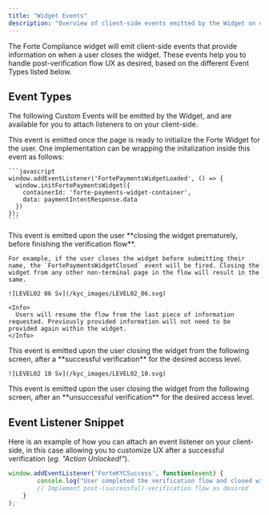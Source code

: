 ```yaml
---
title: "Widget Events"
description: "Overview of client-side events emitted by the Widget on certain user actions."
---
```


The Forte Compliance widget will emit client-side events that provide information on when a user closes the widget. These events help you to handle post-verification flow UX as desired, based on the different Event Types listed below.

## Event Types

The following Custom Events will be emitted by the Widget, and are available for you to attach listeners to on your client-side.

<AccordionGroup>
  <Accordion title="FortePaymentsWidgetLoaded" icon="download">
    This event is emitted once the page is ready to initialize the Forte Widget for the user. One implementation can be wrapping the initalization inside this event as follows:

    ```javascript
    window.addEventListener('FortePaymentsWidgetLoaded', () => {
      window.initFortePaymentsWidget({
        containerId: 'forte-payments-widget-container',
        data: paymentIntentResponse.data
      })
    });
    ```
  </Accordion>
  <Accordion title="FortePaymentsWidgetClosed" icon="person-to-door">
    This event is emitted upon the user **closing the widget prematurely, before finishing the verification flow**.

    For example, if the user closes the widget before submitting their name, the `FortePaymentsWidgetClosed` event will be fired. Closing the widget from any other non-terminal page in the flow will result in the same.

    ![LEVEL02 06 Sv](/kyc_images/LEVEL02_06.svg)

    <Info>
      Users will resume the flow from the last piece of information requested. Previously provided information will not need to be provided again within the widget.
    </Info>
  </Accordion>
  <Accordion title="ForteKYCSuccess" icon="circle-check">
    This event is emitted upon the user closing the widget from the following screen, after a **successful verification** for the desired access level.

    ![LEVEL02 10 Sv](/kyc_images/LEVEL02_10.svg)
  </Accordion>
  <Accordion title="ForteKYCFailure" icon="circle-xmark">
    This event is emitted upon the user closing the widget from the following screen, after an **unsuccessful verification** for the desired access level.
  </Accordion>
</AccordionGroup>

## Event Listener Snippet

Here is an example of how you can attach an event listener on your client-side, in this case allowing you to customize UX after a successful verification (_eg. "Action Unlocked\!"_).

```javascript
window.addEventListener('ForteKYCSuccess', function(event) {
		console.log("User completed the verification flow and closed widget!");
		// Implement post-(successful)-verification flow as desired
	}
);
```